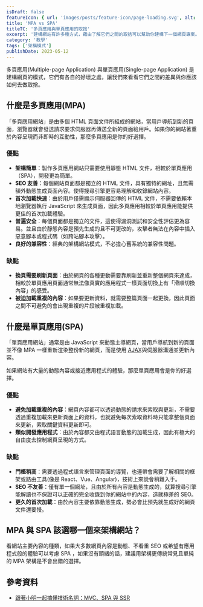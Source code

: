 ```yaml
---
isDraft: false
featureIcon: { url: 'images/posts/feature-icon/page-loading.svg', alt: '網頁加載中符號' }
title: 'MPA vs SPA'
titleTC: '多頁應用與單頁應用的取捨'
excerpt: '建構網站有許多種方式，藉由了解它們之間的取捨可以幫助你建構下一個網頁專案。'
category: '教學'
tags: ['架構模式']
publishDate: 2023-05-12
---
```


多頁應用(Multiple-page Application) 與單頁應用(Single-page Application) 是建構網頁的模式，它們有各自的好壞之處，讓我們來看看它們之間的差異與你應該如何去做取捨。

## 什麼是多頁應用(MPA)

「多頁應用網站」是由多個 HTML 頁面文件所組成的網站，當用戶導航到新的頁面，瀏覽器就會發送請求要求伺服器再傳送全新的頁面給用戶。如果你的網站著重於內容呈現而非即時的互動性，那麼多頁應用是你的好選擇。

### 優點

- **架構簡單**：製作多頁應用網站只需要使用靜態 HTML 文件，相較於單頁應用（SPA），開發更為簡單。
- **SEO 友善**：每個網站頁面都是獨立的 HTML 文件，具有獨特的網址，且無需額外動態生成頁面內容。使得搜尋引擎更容易理解和收錄網站內容。
- **首次加載快速**：由於用戶僅需顯示伺服器回傳的 HTML 文件，不需要依賴本地瀏覽器執行 JavaScript 來生成頁面，因此多頁應用相較於單頁應用能提供更佳的首次加載體驗。
- **普遍安全**：每個頁面都是獨立的文件，這使得漏洞測試和安全性評估更為容易。並且由於靜態內容是預先生成的且不可更改的，攻擊者無法在內容中插入惡意腳本或程式碼（如跨站腳本攻擊）。
- **良好的兼容性**：經典的架構網站模式，不必擔心舊系統的兼容性問題。

### 缺點

- **換頁需要刷新頁面**：由於網頁的各種更動需要靠刷新並重新整個網頁來達成，相較於單頁應用頁面通常無法像真實的應用程式一樣頁面切換上有「滑順切換內容」的感受。
- **被迫加載重複的內容**：如果要更新資料，就需要整篇頁面一起更換，因此頁面之間不可避免的會出現重複的片段被重複加載。

## 什麼是單頁應用(SPA)

「單頁應用網站」通常是由 JavaScript 來動態主導網頁，當用戶導航到新的頁面並不像 MPA 一樣重新渲染整份新的網頁，而是使用 <abbr title="Asynchronous JavaScript and XML">AJAX</abbr>與伺服器溝通並更新內容。

如果網站有大量的動態內容或接近應用程式的體驗，那麼單頁應用會是你的好選擇。

### 優點

- **避免加載重複的內容**：網頁內容都可以透過動態的請求來索取與更新，不需要透過重複加載來更新頁面上的資料，也就避免每次索取資料時只能拿整個頁面來更新，索取關鍵資料更新即可。
- **類似開發應用程式**：由於內容都交由程式語言動態的加載生成，因此有極大的自由度去控制網頁呈現的方式。

### 缺點

- **門檻稍高**：需要透過程式語言來管理頁面的導覽，也連帶會需要了解相關的框架或路由工具(像是 React、Vue、Angular)，技術上來說會稍難入手。
- **SEO 不友善**：僅有單一個網址，且由於所有內容是動態生成的，就算搜尋引擎能解讀也不保證可以正確的完全收錄到你的網站中的內容，造就極差的 SEO。
- **更久的首次加載**：由於內容主要依靠動態生成，勢必會比預先就生成好的網頁文件還要慢。

## MPA 與 SPA 該選哪一個來架構網站？

看網站主要內容的種類，如果大多數網頁內容是動態、不看重 SEO 或希望有應用程式般的體驗可以考慮 SPA ，如果沒有頭緒的話，建議用架構更傳統常見且單純的 MPA 架構是不會出錯的選擇。

## 參考資料

- [跟著小明一起搞懂技術名詞：MVC、SPA 與 SSR](https://medium.com/@hulitw/introduction-mvc-spa-and-ssr-545c941669e9)
